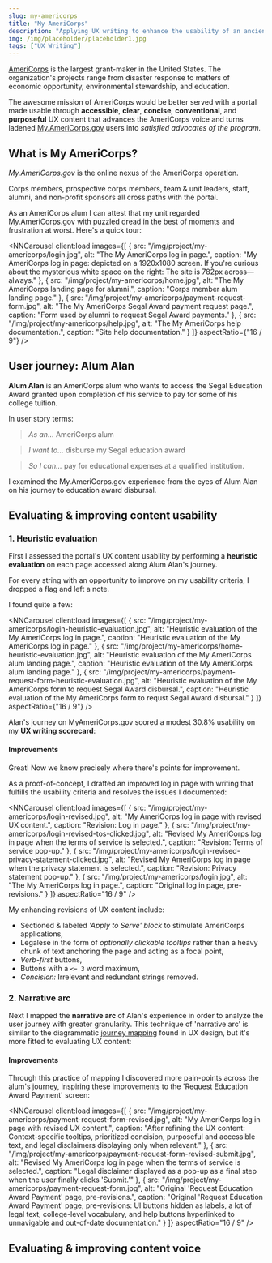 ```yaml
---
slug: my-americorps
title: "My AmeriCorps"
description: "Applying UX writing to enhance the usability of an ancient federal portal"
img: /img/placeholder/placeholder1.jpg
tags: ["UX Writing"]
---
```



<a href="https://americorps.gov/" target="_blank">AmeriCorps</a> is the largest
grant-maker in the United States. The organization's projects range from
disaster response to matters of economic opportunity, environmental stewardship,
and education.

The awesome mission of AmeriCorps would be better
served with a portal made usable through **accessible**, **clear**, **concise**,
**conventional**, and **purposeful** UX content that advances the AmeriCorps
voice and turns ladened
<a href="https://my.americorps.gov" target="_blank">My.AmeriCorps.gov</a> users
into *satisfied advocates of the program.*

## What is My AmeriCorps?

*My.AmeriCorps.gov* is the online nexus of the AmeriCorps operation.

Corps members, prospective corps members, team & unit leaders, staff, alumni, 
and non-profit sponsors all cross paths with the portal.

As an AmeriCorps alum I can attest that my unit regarded My.AmeriCorps.gov with
puzzled dread in the best of moments and frustration at worst. Here's a quick
tour:

<NNCarousel
  client:load
  images={[
    {
      src: "/img/project/my-americorps/login.jpg",
      alt: "The My AmeriCorps log in page.",
      caption: "My AmeriCorps log in page: depicted on a 1920x1080 screen. If you're curious about the mysterious white space on the right: The site is 782px across—always."
    },
    {
      src: "/img/project/my-americorps/home.jpg",
      alt: "The My AmeriCorps landing page for alumni.",
      caption: "Corps member alum landing page."
    },
    {
      src: "/img/project/my-americorps/payment-request-form.jpg",
      alt: "The My AmeriCorps Segal Award payment request page.",
      caption: "Form used by alumni to request Segal Award payments."
    },
    {
      src: "/img/project/my-americorps/help.jpg",
      alt: "The My AmeriCorps help documentation.",
      caption: "Site help documentation."
    }
  ]}
  aspectRatio={"16 / 9"}
/>

## User journey: Alum Alan

**Alum Alan** is an AmeriCorps alum who wants to access the Segal Education
Award granted upon completion of his service to pay for some of his college
tuition.

In user story terms:

> *As an...* AmeriCorps alum 

> *I want to...* disburse my Segal education award 

> *So I can...* pay for educational expenses at a qualified institution.

I examined the My.AmeriCorps.gov experience from the eyes of Alum Alan on his
journey to education award disbursal.

## Evaluating & improving content usability

### 1. Heuristic evaluation

First I assessed the portal's UX content usability by performing a **heuristic
evaluation** on each page accessed along Alum Alan's journey.

For every string with an opportunity to improve on my usability criteria, I
dropped a flag and left a note.

I found quite a few:

<NNCarousel
  client:load
  images={[
    {
      src: "/img/project/my-americorps/login-heuristic-evaluation.jpg",
      alt: "Heuristic evaluation of the My AmeriCorps log in page.",
      caption: "Heuristic evaluation of the My AmeriCorps log in page."
    },
    {
      src: "/img/project/my-americorps/home-heuristic-evaluation.jpg",
      alt: "Heuristic evaluation of the My AmeriCorps alum landing page.",
      caption: "Heuristic evaluation of the My AmeriCorps alum landing page."
    },
    {
      src: "/img/project/my-americorps/payment-request-form-heuristic-evaluation.jpg",
      alt: "Heuristic evaluation of the My AmeriCorps form to request Segal Award disbursal.",
      caption: "Heuristic evaluation of the My AmeriCorps form to requst Segal Award disbursal."
    }
  ]}
  aspectRatio={"16 / 9"}
/>

Alan's journey on MyAmeriCorps.gov scored a modest 30.8% usability on my **UX
writing scorecard**:

<NNImage
  src="/img/project/my-americorps/ux-content-usability-scorecard.png"
  alt="A scorecard evaluating the current usability of My AmeriCorps' UX content."
  display="protruding"
/>

#### Improvements

Great! Now we know precisely where there's points for improvement.

As a proof-of-concept, I drafted an improved log in page with writing that
fulfills the usability criteria and resolves the issues I documented:

<NNCarousel
  client:load
  images={[
    {
      src: "/img/project/my-americorps/login-revised.jpg",
      alt: "My AmeriCorps log in page with revised UX content.",
      caption: "Revision: Log in page."
    },
    {
      src: "/img/project/my-americorps/login-revised-tos-clicked.jpg",
      alt: "Revised My AmeriCorps log in page when the terms of service is selected.",
      caption: "Revision: Terms of service pop-up."
    },
    {
      src: "/img/project/my-americorps/login-revised-privacy-statement-clicked.jpg",
      alt: "Revised My AmeriCorps log in page when the privacy statement is selected.",
      caption: "Revision: Privacy statement pop-up."
    },
    {
      src: "/img/project/my-americorps/login.jpg",
      alt: "The My AmeriCorps log in page.",
      caption: "Original log in page, pre-revisions."
    }
  ]}
  aspectRatio="16 / 9"
/>

My enhancing revisions of UX content include:

* Sectioned & labeled *'Apply to Serve' block* to stimulate AmeriCorps
  applications,
* Legalese in the form of *optionally clickable tooltips* rather than a heavy
  chunk of text anchoring the page and acting as a focal point,
* *Verb-first* buttons,
* Buttons with a `<= 3` word maximum,
* *Concision:* Irrelevant and redundant strings removed.

### 2. Narrative arc

Next I mapped the **narrative arc** of Alan's experience in order to analyze the
user journey with greater granularity. This technique of 'narrative arc' is
similar to the diagrammatic
[journey mapping](https://www.nngroup.com/articles/journey-mapping-101/) 
found in UX design, but it's more fitted to evaluating UX content:

<NNImage
  src="/img/project/my-americorps/current-journey.jpg"
  alt="Map of the current My AmeriCorps journey to Segal Award disbursal."
  display="protruding"
  caption="The current journey to Segal Award disbursal as ventured by persona Alum Alan."
/>

#### Improvements

Through this practice of mapping I discovered more pain-points across the alum's
journey, inspiring these improvements to the 'Request Education Award
Payment' screen:

<NNCarousel
  client:load
  images={[
    {
      src: "/img/project/my-americorps/payment-request-form-revised.jpg",
      alt: "My AmeriCorps log in page with revised UX content.",
      caption: "After refining the UX content: Context-specific tooltips, prioritized concision, purposeful and accessible text, and legal disclaimers displaying only when relevant."
    },
    {
      src: "/img/project/my-americorps/payment-request-form-revised-submit.jpg",
      alt: "Revised My AmeriCorps log in page when the terms of service is selected.",
      caption: "Legal disclaimer displayed as a pop-up as a final step when the user finally clicks 'Submit.'"
    },
    {
      src: "/img/project/my-americorps/payment-request-form.jpg",
      alt: "Original 'Request Education Award Payment' page, pre-revisions.",
      caption: "Original 'Request Education Award Payment' page, pre-revisions: UI buttons hidden as labels, a lot of legal text, college-level vocabulary, and help buttons hyperlinked to unnavigable and out-of-date documentation."
    }
  ]}
  aspectRatio="16 / 9"
/>

## Evaluating & improving content voice